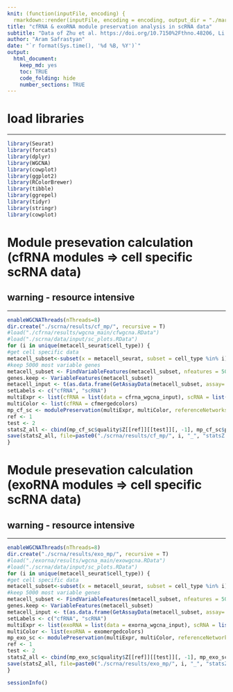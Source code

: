 ```yaml
---
knit: (function(inputFile, encoding) {
  rmarkdown::render(inputFile, encoding = encoding, output_dir = "./markdown_results") })
title: "cfRNA & exoRNA module preservation analysis in scRNA data"
subtitle: "Data of Zhu et al. https://doi.org/10.7150%2Fthno.48206, Li et al. https://doi.org/10.1093/nar/gkx891 & MacParland et al. https://doi.org/10.1038/s41467-018-06318-7"
author: "Aram Safrastyan"
date: "`r format(Sys.time(), '%d %B, %Y')`"
output:
  html_document: 
    keep_md: yes
    toc: TRUE
    code_folding: hide
    number_sections: TRUE
---
```


<style type="text/css">
.main-container {
  max-width: 1500px;
  margin-left: auto;
  margin-right: auto;
}
</style>

# load libraries
***

```r
library(Seurat)
library(forcats)
library(dplyr)
library(WGCNA)
library(cowplot)
library(ggplot2)
library(RColorBrewer)
library(tibble)
library(ggrepel)
library(tidyr)
library(stringr)
library(cowplot)
```

# Module presevation calculation (cfRNA modules => cell specific scRNA data)
## warning - resource intensive
***

```r
enableWGCNAThreads(nThreads=8) 
dir.create("./scrna/results/cf_mp/", recursive = T)
#load("./cfrna/results/wgcna_main/cfwgcna.RData")
#load("./scrna/data/input/sc_plots.RData")
for (i in unique(metacell_seurat$cell_type)) {
#get cell specific data
metacell_subset<-subset(x = metacell_seurat, subset = cell_type %in% i)
#keep 5000 most variable genes
metacell_subset <- FindVariableFeatures(metacell_subset, nfeatures = 5000)
genes.keep <- VariableFeatures(metacell_subset)
metacell_input <- t(as.data.frame(GetAssayData(metacell_subset, assay='RNA', slot='data')[genes.keep,]))
setLabels <- c("cfRNA", "scRNA") 
multiExpr <- list(cfRNA = list(data = cfrna_wgcna_input), scRNA = list(data = metacell_input))
multiColor <- list(cfRNA = cfmergedcolors)
mp_cf_sc <- modulePreservation(multiExpr, multiColor, referenceNetworks = 1, nPermutations = 100, randomSeed = 1, quickCor = 0, maxModuleSize=5000, maxGoldModuleSize=5000, parallelCalculation=T)
ref <- 1 
test <- 2 
statsZ_all <- cbind(mp_cf_sc$quality$Z[[ref]][[test]][, -1], mp_cf_sc$preservation$Z[[ref]][[test]][, -1])
save(statsZ_all, file=paste0("./scrna/results/cf_mp/", i, "_", "statsZ.RData"))
}
```

# Module presevation calculation (exoRNA modules => cell specific scRNA data)
## warning - resource intensive
***

```r
enableWGCNAThreads(nThreads=8) 
dir.create("./scrna/results/exo_mp/", recursive = T)
#load("./exorna/results/wgcna_main/exowgcna.RData")
#load("./scrna/data/input/sc_plots.RData")
for (i in unique(metacell_seurat$cell_type)) {
#get cell specific data
metacell_subset<-subset(x = metacell_seurat, subset = cell_type %in% i)
#keep 5000 most variable genes
metacell_subset <- FindVariableFeatures(metacell_subset, nfeatures = 5000)
genes.keep <- VariableFeatures(metacell_subset)
metacell_input <- t(as.data.frame(GetAssayData(metacell_subset, assay='RNA', slot='data')[genes.keep,]))
setLabels <- c("cfRNA", "scRNA") 
multiExpr <- list(exoRNA = list(data = exorna_wgcna_input), scRNA = list(data = metacell_input))
multiColor <- list(exoRNA = exomergedcolors)
mp_exo_sc <- modulePreservation(multiExpr, multiColor, referenceNetworks = 1, nPermutations = 100, randomSeed = 1, quickCor = 0, maxModuleSize=5500, maxGoldModuleSize=5500, parallelCalculation=T)
ref <- 1 
test <- 2 
statsZ_all <- cbind(mp_exo_sc$quality$Z[[ref]][[test]][, -1], mp_exo_sc$preservation$Z[[ref]][[test]][, -1])
save(statsZ_all, file=paste0("./scrna/results/exo_mp/", i, "_", "statsZ.RData"))
}
```

```r
sessionInfo()
```

